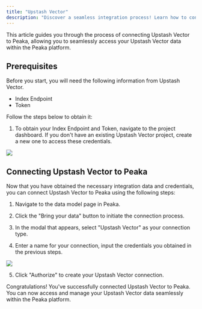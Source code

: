 ```yaml
---
title: "Upstash Vector"
description: "Discover a seamless integration process! Learn how to connect Upstash Vector to Peaka effortlessly for streamlined transactions."
---
```


This article guides you through the process of connecting Upstash Vector to Peaka, allowing you to seamlessly access your Upstash Vector data within the Peaka platform.

## Prerequisites

Before you start, you will need the following information from Upstash Vector.

- Index Endpoint
- Token

Follow the steps below to obtain it:

1. To obtain your Index Endpoint and Token, navigate to the project dashboard. If you don't have an existing Upstash Vector project, create a new one to access these credentials.

<img src="https://cdn.peaka.com/integrations/upstash-vector-1.png" />

## Connecting Upstash Vector to Peaka

Now that you have obtained the necessary integration data and credentials, you can connect Upstash Vector to Peaka using the following steps:

1. Navigate to the data model page in Peaka.

2. Click the "Bring your data" button to initiate the connection process.

3. In the modal that appears, select "Upstash Vector" as your connection type.

4. Enter a name for your connection, input the credentials you obtained in the previous steps.

<img src="https://cdn.peaka.com/integrations/upstash-vector-2.png" />

5. Click "Authorize" to create your Upstash Vector connection.

Congratulations! You've successfully connected Upstash Vector to Peaka. You can now access and manage your Upstash Vector data seamlessly within the Peaka platform.
